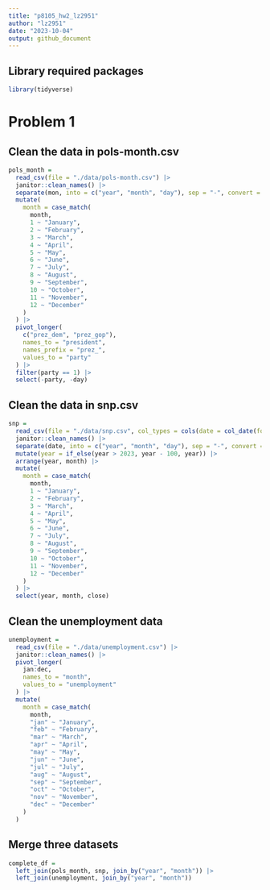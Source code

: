 ```yaml
---
title: "p8105_hw2_lz2951"
author: "lz2951"
date: "2023-10-04"
output: github_document
---
```


## Library required packages

```r
library(tidyverse)
```

# Problem 1

## Clean the data in pols-month.csv

```r
pols_month = 
  read_csv(file = "./data/pols-month.csv") |> 
  janitor::clean_names() |>
  separate(mon, into = c("year", "month", "day"), sep = "-", convert = TRUE) |>
  mutate(
    month = case_match(
      month,
      1 ~ "January",
      2 ~ "February",
      3 ~ "March",
      4 ~ "April",
      5 ~ "May",
      6 ~ "June",
      7 ~ "July",
      8 ~ "August",
      9 ~ "September",
      10 ~ "October",
      11 ~ "November",
      12 ~ "December"
    )
  ) |>
  pivot_longer(
    c("prez_dem", "prez_gop"),
    names_to = "president",
    names_prefix = "prez_",
    values_to = "party"
  ) |>
  filter(party == 1) |>
  select(-party, -day)
```

## Clean the data in snp.csv

```r
snp = 
  read_csv(file = "./data/snp.csv", col_types = cols(date = col_date(format = "%m/%d/%y"))) |>
  janitor::clean_names() |>
  separate(date, into = c("year", "month", "day"), sep = "-", convert = TRUE) |>
  mutate(year = if_else(year > 2023, year - 100, year)) |>
  arrange(year, month) |>
  mutate(
    month = case_match(
      month,
      1 ~ "January",
      2 ~ "February",
      3 ~ "March",
      4 ~ "April",
      5 ~ "May",
      6 ~ "June",
      7 ~ "July",
      8 ~ "August",
      9 ~ "September",
      10 ~ "October",
      11 ~ "November",
      12 ~ "December"
    )
  ) |>
  select(year, month, close)
```

## Clean the unemployment data

```r
unemployment =
  read_csv(file = "./data/unemployment.csv") |>
  janitor::clean_names() |>
  pivot_longer(
    jan:dec,
    names_to = "month",
    values_to = "unemployment"
  ) |>
  mutate(
    month = case_match(
      month,
      "jan" ~ "January",
      "feb" ~ "February",
      "mar" ~ "March",
      "apr" ~ "April",
      "may" ~ "May",
      "jun" ~ "June",
      "jul" ~ "July",
      "aug" ~ "August",
      "sep" ~ "September",
      "oct" ~ "October",
      "nov" ~ "November",
      "dec" ~ "December"
    )
  )
```

## Merge three datasets

```r
complete_df =
  left_join(pols_month, snp, join_by("year", "month")) |>
  left_join(unemployment, join_by("year", "month"))
```


